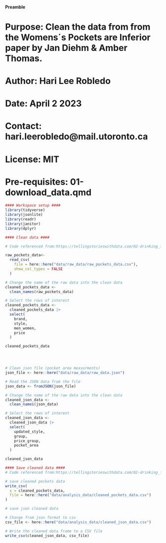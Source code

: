 #### Preamble ####
# Purpose: Clean the data from from the Womens´s Pockets are Inferior paper by Jan Diehm & Amber Thomas.  
# Author: Hari Lee Robledo
# Date: April 2 2023 
# Contact: hari.leerobledo@mail.utoronto.ca 
# License: MIT
# Pre-requisites: 01-download_data.qmd



```r
#### Workspace setup ####
library(tidyverse)
library(jsonlite)
library(readr)
library(janitor)
library(dplyr)

```



```r
#### Clean data ####

# Code referenced from:https://tellingstorieswithdata.com/02-drinking_from_a_fire_hose.html

raw_pockets_data<-
  read_csv(
    file = here::here("data/raw_data/raw_pockets_data.csv"),
    show_col_types = FALSE
  )

# Change the name of the raw data into the clean data
cleaned_pockets_data <-
  clean_names(raw_pockets_data)

# Select the rows of interest
cleaned_pockets_data <-
  cleaned_pockets_data |>
  select(
    brand,
    style,
    men_women,
    price
  ) 

cleaned_pockets_data




# Clean json file (pocket area measurments)
json_file <- here::here("data/raw_data/raw_data.json")

# Read the JSON data from the file
json_data <- fromJSON(json_file)

# Change the name of the raw data into the clean data
cleaned_json_data <-
  clean_names(json_data)

# Select the rows of interest
cleaned_json_data <-
  cleaned_json_data |>
  select(
    updated_style,
    group,
    price_group,
    pocket_area
  ) 

cleaned_json_data 
```

```r
#### Save cleaned data ####
# Code referenced from:https://tellingstorieswithdata.com/02-drinking_from_a_fire_hose.html

# save cleaned pockets data 
write_csv(
  x = cleaned_pockets_data,
  file = here::here("data/analysis_data/cleaned_pockets_data.csv")
)

# save json cleaned data 

# Change from json format to csv
csv_file <- here::here("data/analysis_data/cleaned_json_data.csv")

# Write the cleaned data frame to a CSV file
write_csv(cleaned_json_data, csv_file)


```

